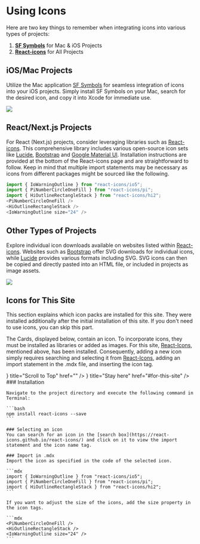 
# Using Icons

Here are two key things to remember when integrating icons into various types of projects:

1. **[SF Symbols](https://developer.apple.com/sf-symbols)** for Mac & iOS Projects
2. **[React-icons](https://react-icons.github.io/react-icons)** for All Projects

## iOS/Mac Projects

Utilize the Mac application [SF Symbols](https://developer.apple.com/sf-symbols) for seamless integration of icons into your iOS projects. Simply install SF Symbols on your Mac, search for the desired icon, and copy it into Xcode for immediate use.

![](/sfsymbols.png)

## React/Next.js Projects
For React (Next.js) projects, consider leveraging libraries such as [React-icons](https://react-icons.github.io/react-icons). This comprehensive library includes various open-source icon sets like [Lucide](https://lucide.dev/icons/), [Bootstrap](https://icons.getbootstrap.com/) and [Google Material UI](https://mui.com/material-ui/material-icons/). Installation instructions are provided at the bottom of the React-icons page and are straightforward to follow. Keep in mind that multiple import statements may be necessary as icons from different packages might be sourced like the following.

``` ts
import { IoWarningOutline } from "react-icons/io5";
import { PiNumberCircleOneFill } from "react-icons/pi";
import { HiOutlineRectangleStack } from "react-icons/hi2";
<PiNumberCircleOneFill />
<HiOutlineRectangleStack />
<IoWarningOutline size="24" />
```

## Other Types of Projects

Explore individual icon downloads available on websites listed within [React-icons](https://react-icons.github.io/react-icons). Websites such as [Bootstrap](https://icons.getbootstrap.com/) offer SVG downloads for individual icons, while [Lucide](https://lucide.dev/icons/) provides various formats including SVG. SVG icons can then be copied and directly pasted into an HTML file, or included in projects as image assets.

![](/lucide.png)

## Icons for This Site
This section explains which icon packs are installed for this site. They were installed additionally after the initial installation of this site. If you don't need to use icons, you can skip this part.

The Cards, displayed below, contain an icon. To incorporate icons, they must be installed as libraries or added as images. For this site, [React-Icons](https://react-icons.github.io/react-icons/), mentioned above, has been installed. Consequently, adding a new icon simply requires searching and selecting it from [React-Icons](https://react-icons.github.io/react-icons/), adding an import statement in the .mdx file, and inserting the icon tag.

<Cards>
  <Card icon={<GrLinkTop size="20"/>} title="Scroll to Top" href="" />
  <Card icon={<BiSolidBeenHere size="26"/>} title="Stay here" href="#for-this-site" />
</Cards>

<Steps>
    ### Installation

    Navigate to the project directory and execute the following command in Terminal:

    ```bash
    npm install react-icons --save
    ```

    ### Selecting an icon
    You can search for an icon in the [search box](https://react-icons.github.io/react-icons/) and click on it to view the import statement and the icon name tag.

    ### Import in .mdx
    Import the icon as specified in the code of the selected icon.

    ```mdx
    import { IoWarningOutline } from "react-icons/io5";
    import { PiNumberCircleOneFill } from "react-icons/pi";
    import { HiOutlineRectangleStack } from "react-icons/hi2";
    ```

    If you want to adjust the size of the icons, add the size property in the icon tags.

    ```mdx
    <PiNumberCircleOneFill />
    <HiOutlineRectangleStack />
    <IoWarningOutline size="24" />
    ```
</Steps>

